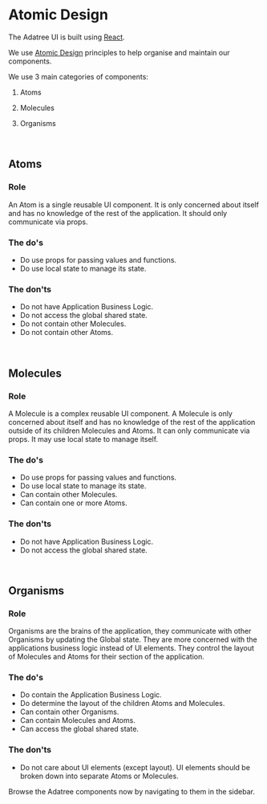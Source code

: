 
<Meta title="Atomic Design" />

<style>{`
  .pt {
    padding-top: 16px;
  }
  .pb {
    padding-bottom: 16px;
  }
  .pl {
    padding-left: 16px;
  }
  .pr {
    padding-right: 16px;
  }
`}</style>

# Atomic Design

The Adatree UI is built using [React](https://reactjs.org/).

We use [Atomic Design](https://bradfrost.com/blog/post/atomic-web-design/) principles to help organise and maintain our components.

We use 3 main categories of components:

1. Atoms

2. Molecules

3. Organisms

<br />

## Atoms

<div class="pt pl">

### Role

An Atom is a single reusable UI component. It is only concerned about itself and has no knowledge of the rest of the application. It should only communicate via props.

### The do's

- Do use props for passing values and functions.
- Do use local state to manage its state.

### The don'ts

- Do not have Application Business Logic.
- Do not access the global shared state.
- Do not contain other Molecules.
- Do not contain other Atoms.

</div>

<br />

## Molecules

<div class="pt pl">

### Role

A Molecule is a complex reusable UI component. A Molecule is only concerned about itself and has no knowledge of the rest of the application outside of its children Molecules and Atoms. It can only communicate via props. It may use local state to manage itself.

### The do's

- Do use props for passing values and functions.
- Do use local state to manage its state.
- Can contain other Molecules.
- Can contain one or more Atoms.

### The don'ts

- Do not have Application Business Logic.
- Do not access the global shared state.

</div>

<br />

## Organisms

<div class="pt pl">

### Role

Organisms are the brains of the application, they communicate with other Organisms by updating the Global state. They are more concerned with the applications business logic instead of UI elements. They control the layout of Molecules and Atoms for their section of the application.

### The do's

- Do contain the Application Business Logic.
- Do determine the layout of the children Atoms and Molecules.
- Can contain other Organisms.
- Can contain Molecules and Atoms.
- Can access the global shared state.

### The don'ts

- Do not care about UI elements (except layout). UI elements should be broken down into separate Atoms or Molecules.

Browse the Adatree components now by navigating to them in the sidebar.

</div>
